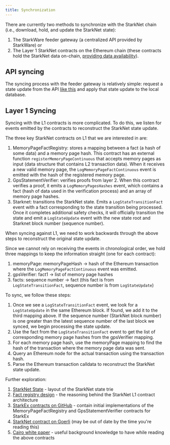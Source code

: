 ```yaml
---
title: Synchronization
---
```


There are currently two methods to synchronize with the StarkNet chain (i.e., download, hold, and update the StarkNet state):

1. The StarkWare feeder gateway (a centralized API provided by StarkWare) or
2. The Layer 1 StarkNet contracts on the Ethereum chain (these contracts hold the StarkNet data on-chain,
   [providing data availability](https://docs.starknet.io/docs/Data%20Availabilty/on-chain-data)).

## API syncing

The syncing process with the feeder gateway is relatively simple: request a state update from the API [like this](https://alpha-mainnet.starknet.io/feeder_gateway/get_state_update?blockNumber=0)
and apply that state update to the local database.

## Layer 1 Syncing

Syncing with the L1 contracts is more complicated. To do this, we listen for events emitted by the contracts to reconstruct the StarkNet state update.

The three key StarkNet contracts on L1 that we are interested in are:

1. MemoryPageFactRegistry: stores a mapping between a fact (a hash of some data) and a memory page hash.
   This contract has an external function `registerMemoryPageContinuous` that accepts memory pages as input (data structure that contains L2 transaction data).
   When it receives a new valid memory page, the `LogMemoryPageFactContinuous` event is emitted with the hash of the registered memory page.
2. GpsStatementVerifier: verifies proofs from layer 2.
   When this contract verifies a proof, it emits a `LogMemoryPagesHashes` event, which contains a fact (hash of data used in the verification process) and an array of memory page hashes.
3. Starknet: transitions the StarkNet state.
   Emits a `LogStateTransitionFact` event with a fact corresponding to the state transition being processed.
   Once it completes additional safety checks, it will officially transition the state and emit a `LogStateUpdate` event with the new state root and Starknet block number (sequence number).

When syncing against L1, we need to work backwards through the above steps to reconstruct the original state update.

Since we cannot rely on receiving the events in chronological order, we hold three mappings to keep the information straight (one for each contract):

1. memoryPage: memoryPageHash -> hash of the Ethereum transaction where the `LogMemoryPageFactContinuous` event was emitted.
1. gpsVerifier: fact1 -> list of memory page hashes
1. facts: sequence number -> fact (this fact is from `LogStateTransitionFact`, sequence number is from `LogStateUpdate`)

To sync, we follow these steps:

1. Once we see a `LogStateTransitionFact` event, we look for a `LogStateUpdate` in the same Ethereum block. If found, we add it to the third mapping above.
   If the sequence number (StarkNet block number) is one greater than the latest sequence number of the last block we synced, we begin processing the state update.
1. Use the fact from the `LogStateTransitionFact` event to get the list of corresponding memory page hashes from the gpsVerifier mapping.
1. For each memory page hash, use the memoryPage mapping to find the hash of the transaction where the memory page data was sent.
1. Query an Ethereum node for the actual transaction using the transaction hash.
1. Parse the Ethereum transaction calldata to reconstruct the StarkNet state update.

Further exploration:

1. [StarkNet State](https://docs.starknet.io/docs/State/starknet-state) - layout of the StarkNet state trie
1. [Fact registry design](https://ethresear.ch/t/batching-proofs-for-several-dapps-into-a-single-succinct-proof/5694) - the reasoning behind the StarkNet L1 contract architecture
1. [StarkEx contracts on GitHub](https://github.com/starkware-libs/starkex-contracts/tree/master/evm-verifier) - contain initial implementations of the MemoryPageFactRegistry and GpsStatementVerifier contracts for StarkEx
1. [StarkNet contract on Goerli](https://goerli.etherscan.io/address/0x5e6229F2D4d977d20A50219E521dE6Dd694d45cc#code) (may be out of date by the time you're reading this)
1. [Cairo white paper](https://eprint.iacr.org/2021/1063) - useful background knowledge to have while reading the above contracts
